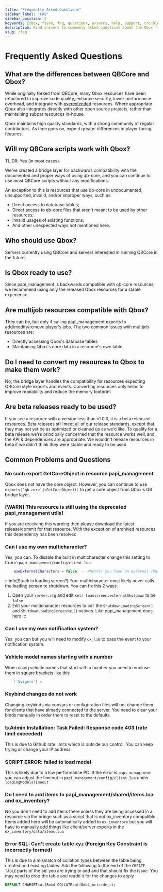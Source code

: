 ```yaml
---
title: "Frequently Asked Questions"
sidebar_label: "FAQ"
sidebar_position: 2
keywords: [qbox, fivem, faq, questions, answers, help, support, troubleshooting]
description: Find answers to commonly asked questions about the Qbox framework, including compatibility, features, installation, and troubleshooting information.
slug: /faq
---
```


# Frequently Asked Questions

## What are the differences between QBCore and Qbox?

While originally forked from QBCore, many Qbox resources have been refactored to improve code quality, enhance security, lower performance overhead, and integrate with [overextended](https://coxdocs.dev) resources.
Where appropriate Qbox also integrates directly with other open source projects, rather than maintaining subpar resources in-house.

Qbox maintains high quality standards, with a strong community of regular contributors.
As time goes on, expect greater differences in player facing features.

## Will my QBCore scripts work with Qbox?

TL;DR: Yes (in most cases).

We've created a bridge layer for backwards compatibility with the documented and proper ways of using qb-core,
and you can continue to use most QBCore scripts without any modifications.

An exception to this is resources that use qb-core in undocumented, unsupported, invalid, and/or improper ways, such as:
- Direct access to database tables;
- Direct access to qb-core files that aren't meant to be used by other resources;
- Invalid usages of existing functions;
- And other unexpected ways not mentioned here.

## Who should use Qbox?

Servers currently using QBCore and servers interested in running QBCore in the future.

## Is Qbox ready to use?

Since papi_management is backwards compatible with qb-core resources, we recommend using only the released Qbox resources for a stable experience.

## Are multijob resources compatible with Qbox?

They can be, but only if calling papi_management exports to add/modify/remove player's jobs.
The two common issues with multijob resources are:
- Directly accessing Qbox's database tables
- Maintaining Qbox's core data in a resource's own table

## Do I need to convert my resources to Qbox to make them work?

No, the bridge layer handles the compatibility for resources expecting QBCore style exports and events. Converting resources only helps to improve readability and reduce the memory footprint

## Are beta releases ready to be used?

If you see a resource with a version less than v1.0.0, it is a beta released resources.
Beta releases still meet all of our release standards, except that they may not yet be as optimized or cleaned up as we'd like.
To qualify for a beta release we're principally concerned that the resource works well, and the API & dependencies are appropriate.
We wouldn't release resources in beta if we didn't think they were stable and ready to be used.

## Common Problems and Questions

### No such export GetCoreObject in resource papi_management

Qbox does not have the core object. However, you can continue to use `exports['qb-core']:GetCoreObject()` to get a core object from Qbox's QB bridge layer.

### [WARN] This resource is still using the deprecated papi_management utils! ###

If you are receiving this warning then please download the latest release/commit for that resource. With the exception of archived resources this dependency has been resolved.

### Can I use my own multicharacter?

Yes, you can. To disable the built in multicharacter change this setting to true in `papi_management/config/client.lua`
```lua filename="papi_management/config/client.lua"
    useExternalCharacters = false, -- Whether you have an external character management resource. (If true, disables the character management inside the core)
```
:::info[Stuck in loading screen?]
Your multicharacter most likely never calls the loading screen to shutdown. You can fix this 2 ways:
1. Open your `server.cfg` and edit `setr loadscreen:externalShutdown` to be `false`
2. Edit your multicharacter resources to call the `ShutdownLoadingScreen()` and `ShutdownLoadingScreenNui()` natives. Like papi_management does [here](https://github.com/Qbox-project/papi_management/blob/6e50abaf966295a4245c901a37ecb64343d63677/client/character.lua#L387-L388)
:::

### Can I use my own notification system?

Yes, you can but you will need to modify `ox_lib` to pass the event to your notification system.

### Vehicle model names starting with a number

When using vehicle names that start with a number you need to enclose them in square brackets like this
```lua
    ['5vigero'] =
```

### Keybind changes do not work

Changing keybinds via convars or configuration files will not change them for clients that have already connected to the server. You need to clear your binds manually in order them to reset to the defaults

### txAdmin Installation: Task Failed: Response code 403 (rate limit exceeded)

This is due to Github rate limits which is outside our control. You can keep trying or change your IP address

### SCRIPT ERROR: failed to load model

This is likely due to a low performance PC. If the error is `papi_management` you can adjust the timeout in `papi_management/config/client.lua` under `loadingModelsTimeout`

### Do I need to add items to papi_management/shared/items.lua and ox_inventory?

No you don't need to add items there unless they are being accessed in a resource via the bridge such as a script that is not ox_inventory compatible. Items added here will be automatically added to `ox_inventory` but you will have to manually add things like client/server exports in the `ox_inventory/data/items.lua`

### Error SQL: Can't create table xyz (Foreign Key Constraint is incorrectly formed)

This is due to a mismatch of collation types between the table being created and existing tables. Add the following to the end of the `CREATE TABLE` parts of the sql you are trying to add and that should fix the issue. You may need to drop the table and readd it for the changes to apply
```sql
DEFAULT CHARSET=utf8mb4 COLLATE=utf8mb4_unicode_ci;
```